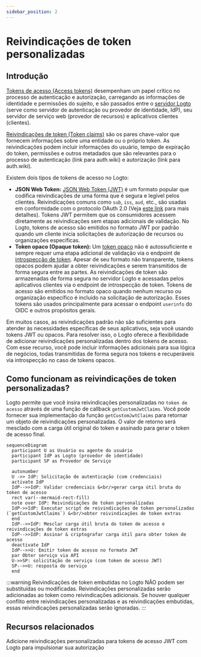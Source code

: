```yaml
---
sidebar_position: 2
---
```


# Reivindicações de token personalizadas

## Introdução

[Tokens de acesso (Access tokens)](https://auth.wiki/access-token) desempenham um papel crítico no processo de autenticação e autorização, carregando as informações de identidade e permissões do sujeito, e são passados entre o [servidor Logto](/concepts/core-service) (serve como servidor de autenticação ou provedor de identidade, IdP), seu servidor de serviço web (provedor de recursos) e aplicativos clientes (clientes).

[Reivindicações de token (Token claims)](https://auth.wiki/claim) são os pares chave-valor que fornecem informações sobre uma entidade ou o próprio token. As reivindicações podem incluir informações do usuário, tempo de expiração do token, permissões e outros metadados que são relevantes para o processo de autenticação (link para auth.wiki) e autorização (link para auth.wiki).

Existem dois tipos de tokens de acesso no Logto:

- **JSON Web Token:** [JSON Web Token (JWT)](https://auth.wiki/jwt) é um formato popular que codifica reivindicações de uma forma que é segura e legível pelos clientes. Reivindicações comuns como `sub`, `iss`, `aud`, etc., são usadas em conformidade com o protocolo OAuth 2.0 (Veja [este link](https://datatracker.ietf.org/doc/html/rfc7519#section-4) para mais detalhes). Tokens JWT permitem que os consumidores acessem diretamente as reivindicações sem etapas adicionais de validação. No Logto, tokens de acesso são emitidos no formato JWT por padrão quando um cliente inicia solicitações de autorização de recursos ou organizações específicas.
- **Token opaco (Opaque token):** Um [token opaco](http://localhost:3000/concepts/opaque-token) não é autossuficiente e sempre requer uma etapa adicional de validação via o endpoint de [introspecção de token](https://auth.wiki/token-introspection). Apesar de seu formato não transparente, tokens opacos podem ajudar a obter reivindicações e serem transmitidos de forma segura entre as partes. As reivindicações de token são armazenadas de forma segura no servidor Logto e acessadas pelos aplicativos clientes via o endpoint de introspecção de token. Tokens de acesso são emitidos no formato opaco quando nenhum recurso ou organização específico é incluído na solicitação de autorização. Esses tokens são usados principalmente para acessar o endpoint `userinfo` do OIDC e outros propósitos gerais.

Em muitos casos, as reivindicações padrão não são suficientes para atender às necessidades específicas de seus aplicativos, seja você usando tokens JWT ou opacos. Para resolver isso, o Logto oferece a flexibilidade de adicionar reivindicações personalizadas dentro dos tokens de acesso. Com esse recurso, você pode incluir informações adicionais para sua lógica de negócios, todas transmitidas de forma segura nos tokens e recuperáveis via introspecção no caso de tokens opacos.

## Como funcionam as reivindicações de token personalizadas?

Logto permite que você insira reivindicações personalizadas no `token de acesso` através de uma função de callback `getCustomJwtClaims`. Você pode fornecer sua implementação da função `getCustomJwtClaims` para retornar um objeto de reivindicações personalizadas. O valor de retorno será mesclado com a carga útil original do token e assinado para gerar o token de acesso final.

```mermaid
sequenceDiagram
  participant U as Usuário ou agente do usuário
  participant IdP as Logto (provedor de identidade)
  participant SP as Provedor de Serviço

  autonumber
  U ->> IdP: Solicitação de autenticação (com credenciais)
  activate IdP
  IdP-->>IdP: Validar credenciais &<br/>gerar carga útil bruta do token de acesso
  rect var(--mermaid-rect-fill)
  note over IdP: Reivindicações de token personalizadas
  IdP->>IdP: Executar script de reivindicações de token personalizadas (`getCustomJwtClaims`) &<br/>obter reivindicações de token extras
  end
  IdP-->>IdP: Mesclar carga útil bruta do token de acesso e reivindicações de token extras
  IdP-->>IdP: Assinar & criptografar carga útil para obter token de acesso
  deactivate IdP
  IdP-->>U: Emitir token de acesso no formato JWT
  par Obter serviço via API
  U->>SP: solicitação de serviço (com token de acesso JWT)
  SP-->>U: resposta do serviço
  end
```

:::warning
Reivindicações de token embutidas no Logto NÃO podem ser substituídas ou modificadas. Reivindicações personalizadas serão adicionadas ao token como reivindicações adicionais. Se houver qualquer conflito entre reivindicações personalizadas e as reivindicações embutidas, essas reivindicações personalizadas serão ignoradas.
:::

## Recursos relacionados

<Url href="https://blog.logto.io/glance-on-custom-jwt-access-token-claims">
  Adicione reivindicações personalizadas para tokens de acesso JWT com Logto para impulsionar sua
  autorização
</Url>
